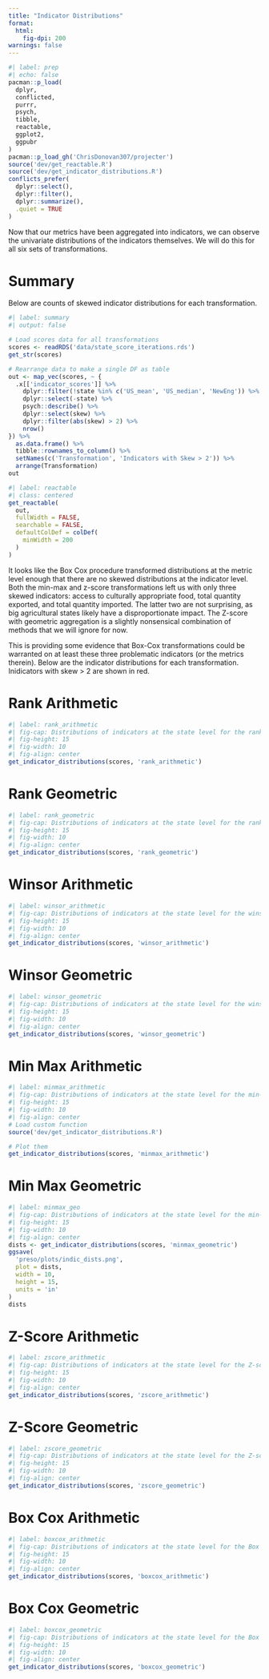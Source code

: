 ```yaml
---
title: "Indicator Distributions"
format:
  html:
    fig-dpi: 200
warnings: false
---
```


```r
#| label: prep
#| echo: false
pacman::p_load(
  dplyr,
  conflicted,
  purrr,
  psych,
  tibble,
  reactable,
  ggplot2,
  ggpubr
)
pacman::p_load_gh('ChrisDonovan307/projecter')
source('dev/get_reactable.R')
source('dev/get_indicator_distributions.R')
conflicts_prefer(
  dplyr::select(),
  dplyr::filter(),
  dplyr::summarize(),
  .quiet = TRUE
)
```

Now that our metrics have been aggregated into indicators, we can observe the univariate distributions of the indicators themselves. We will do this for all six sets of transformations.

# Summary

Below are counts of skewed indicator distributions for each transformation. 

```r
#| label: summary
#| output: false

# Load scores data for all transformations
scores <- readRDS('data/state_score_iterations.rds')
get_str(scores)

# Rearrange data to make a single DF as table
out <- map_vec(scores, ~ {
  .x[['indicator_scores']] %>% 
    dplyr::filter(!state %in% c('US_mean', 'US_median', 'NewEng')) %>% 
    dplyr::select(-state) %>% 
    psych::describe() %>% 
    dplyr::select(skew) %>% 
    dplyr::filter(abs(skew) > 2) %>% 
    nrow()
}) %>% 
  as.data.frame() %>% 
  tibble::rownames_to_column() %>% 
  setNames(c('Transformation', 'Indicators with Skew > 2')) %>% 
  arrange(Transformation)
out
```


```r
#| label: reactable
#| class: centered
get_reactable(
  out, 
  fullWidth = FALSE,
  searchable = FALSE,
  defaultColDef = colDef(
    minWidth = 200
  )
)
```

It looks like the Box Cox procedure transformed distributions at the metric level enough that there are no skewed distributions at the indicator level. Both the min-max and z-score transformations left us with only three skewed indicators: access to culturally appropriate food, total quantity exported, and total quantity imported. The latter two are not surprising, as big agricultural states likely have a disproportionate impact. The Z-score with geometric aggregation is a slightly nonsensical combination of methods that we will ignore for now.

This is providing some evidence that Box-Cox transformations could be warranted on at least these three problematic indicators (or the metrics therein). Below are the indicator distributions for each transformation. Inidicators with skew > 2 are shown in red.

# Rank Arithmetic

```r
#| label: rank_arithmetic
#| fig-cap: Distributions of indicators at the state level for the rank arithmetic transformations 
#| fig-height: 15
#| fig-width: 10
#| fig-align: center
get_indicator_distributions(scores, 'rank_arithmetic')
```

# Rank Geometric

```r
#| label: rank_geometric
#| fig-cap: Distributions of indicators at the state level for the rank geometric transformations 
#| fig-height: 15
#| fig-width: 10
#| fig-align: center
get_indicator_distributions(scores, 'rank_geometric')
```

# Winsor Arithmetic

```r
#| label: winsor_arithmetic
#| fig-cap: Distributions of indicators at the state level for the winsor arithmetic transformations 
#| fig-height: 15
#| fig-width: 10
#| fig-align: center
get_indicator_distributions(scores, 'winsor_arithmetic')
```

# Winsor Geometric

```r
#| label: winsor_geometric
#| fig-cap: Distributions of indicators at the state level for the winsor geometric transformations 
#| fig-height: 15
#| fig-width: 10
#| fig-align: center
get_indicator_distributions(scores, 'winsor_geometric')
```

# Min Max Arithmetic

```r
#| label: minmax_arithmetic
#| fig-cap: Distributions of indicators at the state level for the min-max arithmetic transformations.
#| fig-height: 15
#| fig-width: 10
#| fig-align: center
# Load custom function
source('dev/get_indicator_distributions.R')

# Plot them
get_indicator_distributions(scores, 'minmax_arithmetic')
```

# Min Max Geometric

```r
#| label: minmax_geo
#| fig-cap: Distributions of indicators at the state level for the min-max geometric transformations
#| fig-height: 15
#| fig-width: 10
#| fig-align: center
dists <- get_indicator_distributions(scores, 'minmax_geometric')
ggsave(
  'preso/plots/indic_dists.png',
  plot = dists,
  width = 10,
  height = 15,
  units = 'in'
)
dists
```

# Z-Score Arithmetic

```r
#| label: zscore_arithmetic
#| fig-cap: Distributions of indicators at the state level for the Z-score arithmetic transformations 
#| fig-height: 15
#| fig-width: 10
#| fig-align: center
get_indicator_distributions(scores, 'zscore_arithmetic')
```

# Z-Score Geometric

```r
#| label: zscore_geometric
#| fig-cap: Distributions of indicators at the state level for the Z-score geometric transformations 
#| fig-height: 15
#| fig-width: 10
#| fig-align: center
get_indicator_distributions(scores, 'zscore_geometric')
```

# Box Cox Arithmetic

```r
#| label: boxcox_arithmetic
#| fig-cap: Distributions of indicators at the state level for the Box Cox arithmetic transformations 
#| fig-height: 15
#| fig-width: 10
#| fig-align: center
get_indicator_distributions(scores, 'boxcox_arithmetic')
```

# Box Cox Geometric

```r
#| label: boxcox_geometric
#| fig-cap: Distributions of indicators at the state level for the Box Cox geometric transformations 
#| fig-height: 15
#| fig-width: 10
#| fig-align: center
get_indicator_distributions(scores, 'boxcox_geometric')
```
